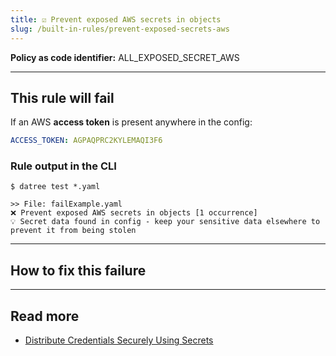 ```yaml
---
title: ☑️ Prevent exposed AWS secrets in objects
slug: /built-in-rules/prevent-exposed-secrets-aws
---
```




<CommonOverview />

**Policy as code identifier:** ALL_EXPOSED_SECRET_AWS


---

## This rule will fail

If an AWS **access token** is present anywhere in the config:

```yaml
ACCESS_TOKEN: AGPAQPRC2KYLEMAQI3F6
```

### Rule output in the CLI

```terminal
$ datree test *.yaml

>> File: failExample.yaml
❌ Prevent exposed AWS secrets in objects [1 occurrence]
💡 Secret data found in config - keep your sensitive data elsewhere to prevent it from being stolen 
```

---

## How to fix this failure

<CommonHowToFix />

---

## Read more

- [Distribute Credentials Securely Using Secrets](https://kubernetes.io/docs/tasks/inject-data-application/distribute-credentials-secure/)
